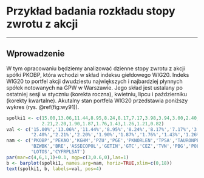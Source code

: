 # Przykład badania rozkładu stopy zwrotu z akcji {#part_9}

---

## Wprowadzenie {#part_9.1}

W tym opracowaniu będziemy analizować dzienne stopy zwrotu z akcji spółki PKOBP,
która wchodzi w skład indeksu giełdowego WIG20. Indeks WIG20 to portfel akcji
dwudziestu największych i najbardziej płynnych spółek notowanych na GPW w
Warszawie. Jego skład jest ustalany po ostatniej sesji w styczniu (korekta roczna),
kwietniu, lipcu i październiku (korekty kwartalne). Akutalny stan portfela WIG20
przedstawia poniższy wykres (rys. \@ref(fig:wy91)).
```r
spolki1 <- c(15.00,13.06,11.44,8.95,8.24,8.17,7.17,3.98,3.94,3.00,2.40,
             2.21,2.20,1.90,1.87,1.76,1.43,1.26,1.21,0.82)
val <- c('15.00%','13.06%','11.44%','8.95%','8.24%','8.17%','7.17%','3.98%','3.94%','3.00%',
         '2.40%','2.21%','2.20%','1.90%','1.87%','1.76%','1.43%','1.26%','1.21%','0.82%')
nam <- c('PKOBP','PEKAO','KGHM','PZU','PGE','PKNORLEN','TPSA','TAURONPE','PGNIG',
         'BZWBK','BRE','ASSECOPOL','GETIN','GTC','CEZ','TVN','PBG','POLIMEXMS',
         'LOTOS','CYFRPLSAT')
par(mar=c(4,6,1,1)+0.1, mgp=c(3,0.6,0),las=1)
b <- barplot(spolki1, names.arg=nam, horiz=TRUE,xlim=c(0,18))
text(spolki1, b, labels=val, pos=4)
```